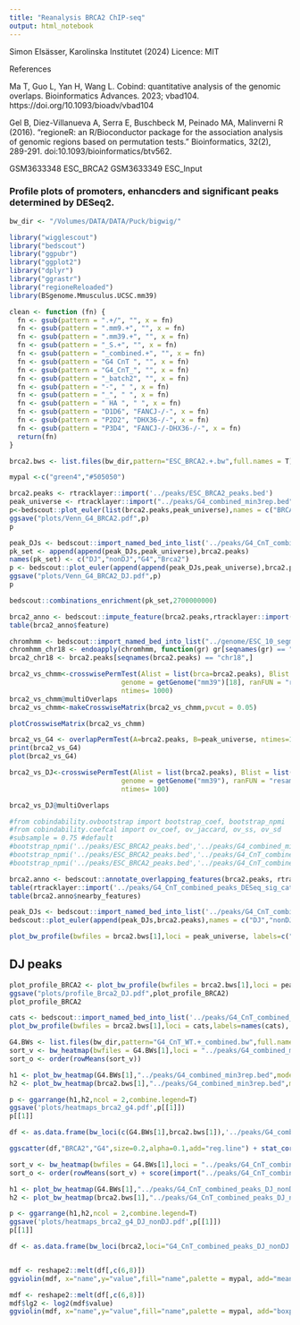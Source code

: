 ```yaml
---
title: "Reanalysis BRCA2 ChIP-seq"
output: html_notebook
---
```


Simon Elsässer, Karolinska Institutet (2024)
Licence: MIT


References 

Ma T, Guo L, Yan H, Wang L. Cobind: quantitative analysis of the genomic overlaps. Bioinformatics Advances. 2023; vbad104. https://doi.org/10.1093/bioadv/vbad104

Gel B, Diez-Villanueva A, Serra E, Buschbeck M, Peinado MA, Malinverni R (2016). “regioneR: an R/Bioconductor package for the association analysis of genomic regions based on permutation tests.” Bioinformatics, 32(2), 289-291. doi:10.1093/bioinformatics/btv562.

GSM3633348	ESC_BRCA2
GSM3633349	ESC_Input



### Profile plots of promoters, enhancders and significant peaks determined by DESeq2.

```r
bw_dir <- "/Volumes/DATA/DATA/Puck/bigwig/"

library("wigglescout")
library("bedscout")
library("ggpubr")
library("ggplot2")
library("dplyr")
library("ggrastr")
library("regioneReloaded")
library(BSgenome.Mmusculus.UCSC.mm39)

clean <- function (fn) {
  fn <- gsub(pattern = ".+/", "", x = fn)
  fn <- gsub(pattern = ".mm9.+", "", x = fn)
  fn <- gsub(pattern = ".mm39.+", "", x = fn)
  fn <- gsub(pattern = "_S.+", "", x = fn)
  fn <- gsub(pattern = "_combined.+", "", x = fn)
  fn <- gsub(pattern = "G4 CnT ", "", x = fn)
  fn <- gsub(pattern = "G4_CnT_", "", x = fn)
  fn <- gsub(pattern = "_batch2", "", x = fn)
  fn <- gsub(pattern = "-", " ", x = fn)
  fn <- gsub(pattern = "_", " ", x = fn)
  fn <- gsub(pattern = " HA ", " ", x = fn)
  fn <- gsub(pattern = "D1D6", "FANCJ-/-", x = fn)
  fn <- gsub(pattern = "P2D2", "DHX36-/-", x = fn)
  fn <- gsub(pattern = "P3D4", "FANCJ-/-DHX36-/-", x = fn)
  return(fn)
}

brca2.bws <- list.files(bw_dir,pattern="ESC_BRCA2.+.bw",full.names = T)

mypal <-c("green4","#505050")
```

```r
brca2.peaks <- rtracklayer::import('../peaks/ESC_BRCA2_peaks.bed')
peak_universe <- rtracklayer::import("../peaks/G4_combined_min3rep.bed")
p<-bedscout::plot_euler(list(brca2.peaks,peak_universe),names = c("BRCA2","G4"))
ggsave("plots/Venn_G4_BRCA2.pdf",p)
p
```

```r
peak_DJs <- bedscout::import_named_bed_into_list('../peaks/G4_CnT_combined_peaks_DJ_nonDJ.bed')
pk_set <- append(append(peak_DJs,peak_universe),brca2.peaks)
names(pk_set) <- c("DJ","nonDJ","G4","Brca2")
p <- bedscout::plot_euler(append(append(peak_DJs,peak_universe),brca2.peaks),names = c("DJ","nonDJ","G4","BRCA2"),shape = "ellipse")
ggsave("plots/Venn_G4_BRCA2_DJ.pdf",p)
p
```

```r
bedscout::combinations_enrichment(pk_set,2700000000)
```
```r
brca2_anno <- bedscout::impute_feature(brca2.peaks,rtracklayer::import('../genome/ESC_10_segments.mm39.bed'),name_field = "name")
table(brca2_anno$feature)
```

```r
chromhmm <- bedscout::import_named_bed_into_list("../genome/ESC_10_segments.mm39.bed")
chromhmm_chr18 <- endoapply(chromhmm, function(gr) gr[seqnames(gr) == "chr18"])
brca2_chr18 <- brca2.peaks[seqnames(brca2.peaks) == "chr18",]
```


```r
brca2_vs_chmm<-crosswisePermTest(Alist = list(brca=brca2.peaks), Blist = chromhmm_chr18, 
                            genome = getGenome("mm39")[18], ranFUN = "resampleGenome",per.chromosome=T,
                            ntimes= 1000)
brca2_vs_chmm@multiOverlaps
brca2_vs_chmm<-makeCrosswiseMatrix(brca2_vs_chmm,pvcut = 0.05)

plotCrosswiseMatrix(brca2_vs_chmm)
```

```r
brca2_vs_G4 <- overlapPermTest(A=brca2.peaks, B=peak_universe, ntimes=100, genome="mm39", alternative = "auto",verbose=T)
print(brca2_vs_G4)
plot(brca2_vs_G4)
```
```r
brca2_vs_DJ<-crosswisePermTest(Alist = list(brca2.peaks), Blist = list(G4=peak_universe,DJ=peak_DJs[[1]],nonDJ=peak_DJs[[2]]), 
                            genome = getGenome("mm39"), ranFUN = "resampleGenome",
                            ntimes= 100)

brca2_vs_DJ@multiOverlaps
```




```python
#from cobindability.ovbootstrap import bootstrap_coef, bootstrap_npmi
#from cobindability.coefcal import ov_coef, ov_jaccard, ov_ss, ov_sd
#subsample = 0.75 #default
#bootstrap_npmi('../peaks/ESC_BRCA2_peaks.bed','../peaks/G4_combined_min3rep.bed',ov_ss,1/subsample)
#bootstrap_npmi('../peaks/ESC_BRCA2_peaks.bed','../peaks/G4_CnT_combined_peaks_DJ.bed',ov_ss,1/subsample)
#bootstrap_npmi('../peaks/ESC_BRCA2_peaks.bed','../peaks/G4_CnT_combined_peaks_nonDJ.bed',ov_ss,1/subsample)
```

```r
brca2.anno <- bedscout::annotate_overlapping_features(brca2.peaks, rtracklayer::import('../peaks/G4_CnT_combined_peaks_DESeq_sig_categories.bed'),name_field = "name",)
table(rtracklayer::import('../peaks/G4_CnT_combined_peaks_DESeq_sig_categories.bed')$name)
table(brca2.anno$nearby_features)
```

```r
peak_DJs <- bedscout::import_named_bed_into_list('../peaks/G4_CnT_combined_peaks_DJ_nonDJ.bed')
bedscout::plot_euler(append(peak_DJs,brca2.peaks),names = c("DJ","nonDJ","BRCA2"))
```

```r
plot_bw_profile(bwfiles = brca2.bws[1],loci = peak_universe, labels=c("G4s"),mode="center",show_error=T,colors = mypal, verbose=F) + coord_cartesian(ylim=c(0,2))
```


## DJ peaks
```r
plot_profile_BRCA2 <- plot_bw_profile(bwfiles = brca2.bws[1],loci = peak_DJs, labels=c("DJ","nonDJ"),mode="center",show_error=T,colors = mypal, verbose=F) + coord_cartesian(ylim=c(0,2))
ggsave("plots/profile_Brca2_DJ.pdf",plot_profile_BRCA2)
plot_profile_BRCA2
```


```r
cats <- bedscout::import_named_bed_into_list('../peaks/G4_CnT_combined_peaks_DESeq_sig_categories.bed')
plot_bw_profile(bwfiles = brca2.bws[1],loci = cats,labels=names(cats), mode="center",show_error=T,verbose=F,) + coord_cartesian(ylim=c(0,2.5))
```


```r
G4.BWs <- list.files(bw_dir,pattern="G4_CnT_WT.+_combined.bw",full.names = T)
sort_v <- bw_heatmap(bwfiles = G4.BWs[1],loci = "../peaks/G4_combined_min3rep.bed",mode="center")[[1]]
sort_o <- order(rowMeans(sort_v))

h1 <- plot_bw_heatmap(G4.BWs[1],"../peaks/G4_combined_min3rep.bed",mode="center",order_by=sort_o,max_rows_allowed = 500,verbose=F,zmax=50)
h2 <- plot_bw_heatmap(brca2.bws[1],"../peaks/G4_combined_min3rep.bed",mode="center",order_by=sort_o,max_rows_allowed = 500,verbose=F,zmax=5, zmin=0.5)

p <- ggarrange(h1,h2,ncol = 2,combine.legend=T)
ggsave('plots/heatmaps_brca2_g4.pdf',p[[1]])
p[[1]]
```


```r
df <- as.data.frame(bw_loci(c(G4.BWs[1],brca2.bws[1]),'../peaks/G4_combined_min3rep.bed',labels = c("BRCA2","G4")))

ggscatter(df,"BRCA2","G4",size=0.2,alpha=0.1,add="reg.line") + stat_cor(method="pearson") + scale_x_continuous(trans="log")+ scale_y_continuous(trans="log")
```

```r
sort_v <- bw_heatmap(bwfiles = G4.BWs[1],loci = "../peaks/G4_CnT_combined_peaks_DJ_nonDJ.bed",mode="center")[[1]]
sort_o <- order(rowMeans(sort_v) + score(import("../peaks/G4_CnT_combined_peaks_DJ_nonDJ.bed"))*1000)

h1 <- plot_bw_heatmap(G4.BWs[1],"../peaks/G4_CnT_combined_peaks_DJ_nonDJ.bed",mode="center",order_by=sort_o,max_rows_allowed = 300,verbose=F, zmax = 50)
h2 <- plot_bw_heatmap(brca2.bws[1],"../peaks/G4_CnT_combined_peaks_DJ_nonDJ.bed",mode="center",order_by=sort_o,max_rows_allowed = 300,verbose=F, zmax=4, zmin=0.5)

p <- ggarrange(h1,h2,ncol = 2,combine.legend=T)
ggsave('plots/heatmaps_brca2_g4_DJ_nonDJ.pdf',p[[1]])
p[[1]]
```


```r
df <- as.data.frame(bw_loci(brca2,loci="G4_CnT_combined_peaks_DJ_nonDJ.mm9.bed",labels=c("BRCA2","Input")))


mdf <- reshape2::melt(df[,c(6,8)])
ggviolin(mdf, x="name",y="value",fill="name",palette = mypal, add="mean_sd", title = "BRCA2 ChIP-seq (DJ vs nonDJ") + coord_cartesian(ylim=c(0,10)) + stat_compare_means(label.y = 10, aes(label = paste0("p=", after_stat(p.format)))) 
```
```r
mdf <- reshape2::melt(df[,c(6,8)])
mdf$lg2 <- log2(mdf$value)
ggviolin(mdf, x="name",y="value",fill="name",palette = mypal, add="boxplot", title = "BRCA2 ChIP-seq (DJ vs nonDJ")  + coord_cartesian(ylim=c(0,10)) + stat_compare_means(label.y = 10, aes(label = paste0("p=", after_stat(p.format)))) 
```





